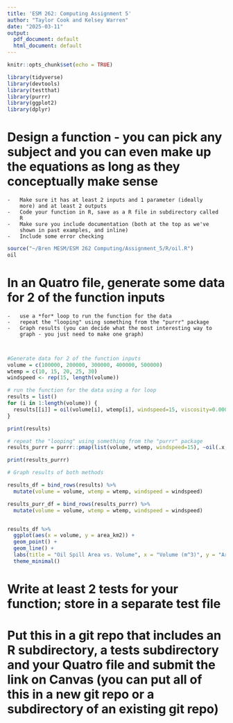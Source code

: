 ```yaml
---
title: 'ESM 262: Computing Assignment 5'
author: "Taylor Cook and Kelsey Warren"
date: "2025-03-11"
output:
  pdf_document: default
  html_document: default
---
```


```r
knitr::opts_chunk$set(echo = TRUE)

library(tidyverse)
library(devtools)
library(testthat)
library(purrr)
library(ggplot2)
library(dplyr)

```

# Design a function - you can pick any subject and you can even make up the equations as long as they conceptually make sense

```         
-   Make sure it has at least 2 inputs and 1 parameter (ideally
    more) and at least 2 outputs
-   Code your function in R, save as a R file in subdirectory called
    R
-   Make sure you include documentation (both at the top as we've
    shown in past examples, and inline)
-   Include some error checking
```

```r


source("~/Bren MESM/ESM 262 Computing/Assignment_5/R/oil.R")
oil

```

# In an Quatro file, generate some data for 2 of the function inputs

```         
-   use a *for* loop to run the function for the data
-   repeat the "looping" using something from the "purrr" package
-   Graph results (you can decide what the most interesting way to
    graph - you just need to make one graph)
    
    
```

```r

#Generate data for 2 of the function inputs
volume = c(100000, 200000, 300000, 400000, 500000)
wtemp = c(10, 15, 20, 25, 30)
windspeed <- rep(15, length(volume))

# run the function for the data using a for loop
results = list()
for (i in 1:length(volume)) {
  results[[i]] = oil(volume[i], wtemp[i], windspeed=15, viscosity=0.0001, ratecoeff=0.16)
}

print(results)

# repeat the "looping" using something from the "purrr" package
results_purrr = purrr::pmap(list(volume, wtemp, windspeed=15), ~oil(.x, .y, 15, viscosity=0.0001, ratecoeff=0.16))

print(results_purrr)

# Graph results of both methods

results_df = bind_rows(results) %>% 
  mutate(volume = volume, wtemp = wtemp, windspeed = windspeed)

results_purr_df = bind_rows(results_purrr) %>% 
  mutate(volume = volume, wtemp = wtemp, windspeed = windspeed)


results_df %>%
  ggplot(aes(x = volume, y = area_km2)) +
  geom_point() +
  geom_line() +
  labs(title = "Oil Spill Area vs. Volume", x = "Volume (m^3)", y = "Area (km^2)") +
  theme_minimal()


```

# Write at least 2 tests for your function; store in a separate test file

# Put this in a git repo that includes an R subdirectory, a tests subdirectory and your Quatro file and submit the link on Canvas (you can put all of this in a new git repo or a subdirectory of an existing git repo)

